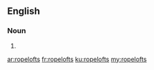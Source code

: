 ==English==

===Noun===
{{head|en}}

# {{plural of|ropeloft}}

[[ar:ropelofts]]
[[fr:ropelofts]]
[[ku:ropelofts]]
[[my:ropelofts]]